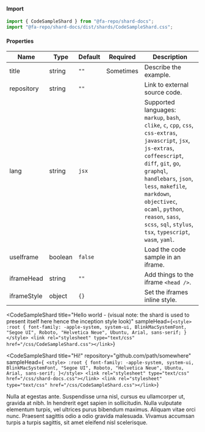 
#### Import
```jsx
import { CodeSampleShard } from "@fa-repo/shard-docs";
import "@fa-repo/shard-docs/dist/shards/CodeSampleShard.css";
```

#### Properties
| Name        | Type    | Default | Required  | Description                                         |
|-------------|---------|---------|-----------|-----------------------------------------------------|
| title       | string  | `""`    | Sometimes | Describe the example.                               |
| repository  | string  | `""`    |           | Link to external source code.                       |
| lang        | string  | `jsx`   |           | Supported languages: `markup`, `bash`, `clike`, `c`, `cpp`, `css`, `css-extras`, `javascript`, `jsx`, `js-extras`, `coffeescript`, `diff`, `git`, `go`, `graphql`, `handlebars`, `json`, `less`, `makefile`, `markdown`, `objectivec`, `ocaml`, `python`, `reason`, `sass`, `scss`, `sql`, `stylus`, `tsx`, `typescript`, `wasm`, `yaml`. |`}
| useIframe   | boolean | `false` |           | Load the code sample in an iframe.                  |
| iframeHead  | string  | `""`    |           | Add things to the iframe `<head />`.                |
| iframeStyle | object  | `{}`    |           | Set the iframes inline style.                       |

<CodeSampleShard
  title="Hello world - (visual note: the shard is used to present itself here hence the inception style look)"
  sampleHead={`
    <style> :root { font-family: -apple-system, system-ui, BlinkMacSystemFont, "Segoe UI", Roboto, "Helvetica Neue", Ubuntu, Arial, sans-serif; }</style>
    <link rel="stylesheet" type="text/css" href="/css/CodeSampleShard.css"></link>
  `}
>
  <CodeSampleShard
    title="Hi!"
    repository="github.com/path/somewhere"
    sampleHead={`
    <style> :root { font-family: -apple-system, system-ui, BlinkMacSystemFont, "Segoe UI", Roboto, "Helvetica Neue", Ubuntu, Arial, sans-serif; }</style>
    <link rel="stylesheet" type="text/css" href="/css/shard-docs.css"></link>
    <link rel="stylesheet" type="text/css" href="/css/CodeSampleShard.css"></link>`}
  >
Nulla at egestas ante. Suspendisse urna nisl, cursus eu ullamcorper ut, gravida at nibh.
In hendrerit eget sapien in sollicitudin. Nulla vulputate elementum turpis, vel ultrices
purus bibendum maximus. Aliquam vitae orci nunc. Praesent sagittis odio a odio gravida
malesuada. Vivamus accumsan turpis a turpis sagittis, sit amet eleifend nisl scelerisque.
  </CodeSampleShard>
</CodeSampleShard>
